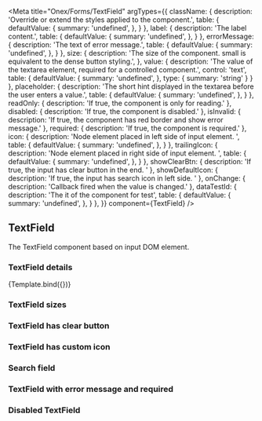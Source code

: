

<Meta
    title="Onex/Forms/TextField"
    argTypes={{
        className: {
            description: 'Override or extend the styles applied to the component.',
            table: {
                defaultValue: {
                    summary: 'undefined',
                },
            }
        },
        label: {
            description: 'The label content.',
            table: {
                defaultValue: {
                    summary: 'undefined',
                },
            }
        },
        errorMessage: {
            description: 'The text of error message.',
            table: {
                defaultValue: {
                    summary: 'undefined',
                },
            }
        },
        size: {
            description: 'The size of the component. small is equivalent to the dense button styling.',
        },
        value: {
            description: 'The value of the textarea element, required for a controlled component.',
            control: 'text',
            table: {
                defaultValue: {
                    summary: 'undefined',
                },
                type: {
                  summary: 'string'
                }
            }
        },
        placeholder: {
            description: 'The short hint displayed in the textarea before the user enters a value.',
            table: {
                defaultValue: {
                    summary: 'undefined',
                },
            }
        },
        readOnly: {
            description: 'If true, the component is only for reading.'
        },
        disabled: {
            description: 'If true, the component is disabled.'
        },
        isInvalid: {
            description: 'If true, the component has red border and show error message.'
        },
        required: {
            description: 'If true, the component is required.'
        },
        icon: {
            description: 'Node element placed in left side of input element. ',
            table: {
                defaultValue: {
                    summary: 'undefined',
                },
            }
        },
        trailingIcon: {
          description: 'Node element placed in right side of input element. ',
          table: {
            defaultValue: {
              summary: 'undefined',
            },
          }
        },
        showClearBtn: {
            description: 'If true, the input has clear button in the end. '
        },
        showDefaultIcon: {
            description: 'If true, the input has search icon in left side. '
        },
        onChange: {
            description: 'Callback fired when the value is changed.'
        },
        dataTestId: {
            description: 'The it of the component for test',
            table: {
                defaultValue: {
                    summary: 'undefined',
                },
            }
        },
    }}
    component={TextField}
/>


## TextField

The TextField component based on input DOM element.

### TextField details
<Canvas>
    <Story
        name="Demo"
        args={{
            size: 'lg',
            placeholder: 'Placeholder',
            label: 'Label',
            showClearBtn: true,
            showDefaultIcon: true,
            className: 'custom-textfield',
            dataTestId: 'text-textfield-id',
        }}>
        {Template.bind({})}
    </Story>
</Canvas>

<ArgsTable story="Demo" />

### TextField sizes

<Canvas>
    <Story id='onex-forms-textfield--small' />
    <Story id='onex-forms-textfield--large' />
</Canvas>

### TextField has clear button

<Canvas>
    <Story id='onex-forms-textfield--clear-button' />
</Canvas>

### TextField has custom icon

<Canvas>
  <Story id='onex-forms-textfield--icon' />
</Canvas>

### Search field

<Canvas>
    <Story id='onex-forms-textfield--search-field-small' />
    <Story id='onex-forms-textfield--search-field-large' />
</Canvas>

### TextField with error message and required

<Canvas>
    <div style={{display: 'flex', alignItems: 'flex-start', gap: '25px'}}>
        <Story id='onex-forms-textfield--error-message' />
        <Story id='onex-forms-textfield--required' />
    </div>
</Canvas>

### Disabled TextField

<Canvas>
    <Story id='onex-forms-textfield--disabled' />
</Canvas>
